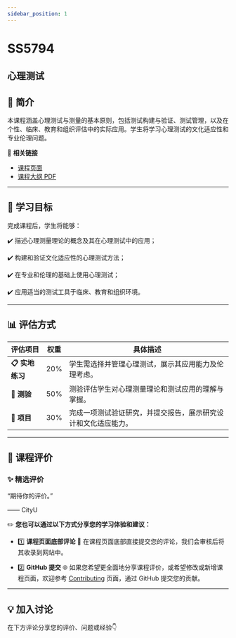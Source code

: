 ```yaml
---
sidebar_position: 1
---
```


# SS5794
## 心理测试

## **📘 简介**
本课程涵盖心理测试与测量的基本原则，包括测试构建与验证、测试管理，以及在个性、临床、教育和组织评估中的实际应用。学生将学习心理测试的文化适应性和专业伦理问题。

🔗 **相关链接**
- [课程页面](https://www.cityu.edu.hk/catalogue/pg/202526/course/SS5794.htm)
- [课程大纲 PDF](https://www.cityu.edu.hk/catalogue/pg/202526/course/SS5794.pdf)

---

## **🎯 学习目标**

完成课程后，学生将能够：

✔️ 描述心理测量理论的概念及其在心理测试中的应用；

✔️ 构建和验证文化适应性的心理测试方法；

✔️ 在专业和伦理的基础上使用心理测试；

✔️ 应用适当的测试工具于临床、教育和组织环境。

---

## **📊 评估方式**

| **评估项目**             | **权重** | **具体描述**                                                                                       |
|------------------------|---------|---------------------------------------------------------------------------------------------------|
| **📋 实地练习**          | 20%     | 学生需选择并管理心理测试，展示其应用能力及伦理考虑。                                                       |
| **📝 测验**             | 50%     | 测验评估学生对心理测量理论和测试应用的理解与掌握。                                                       |
| **📄 项目**             | 30%     | 完成一项测试验证研究，并提交报告，展示研究设计和文化适应能力。                                                |

---

## **💬 课程评价**

### ✨ **精选评价**
<div className={commentStyles.commentBox}>
    <p className={commentStyles.commentText}>
        “期待你的评价。”
    </p>
    <p className={commentStyles.commentAuthor}>—— CityU</p>
</div>

✏️ **您也可以通过以下方式分享您的学习体验和建议：**

- 1️⃣ **课程页面底部评论**
💬 在课程页面底部直接提交您的评论，我们会审核后将其收录到网站中。

- 2️⃣ **GitHub 提交**
🌐 如果您希望更全面地分享课程评价，或希望修改或新增课程页面，欢迎参考 [Contributing](/contributing) 页面，通过 GitHub 提交您的贡献。

---

## **💡 加入讨论**

在下方评论分享您的评价、问题或经验👇
<Utterances />
